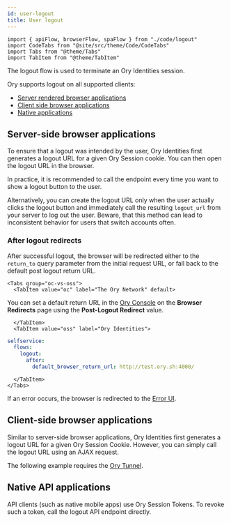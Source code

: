 ```yaml
---
id: user-logout
title: User logout
---
```


```mdx-code-block
import { apiFlow, browserFlow, spaFlow } from "./code/logout"
import CodeTabs from "@site/src/theme/Code/CodeTabs"
import Tabs from "@theme/Tabs"
import TabItem from "@theme/TabItem"
```

The logout flow is used to terminate an Ory Identities session.

Ory supports logout on all supported clients:

- [Server rendered browser applications](#server-side-browser-applications)
- [Client side browser applications](#client-side-browser-applications)
- [Native applications](#native-api-applications)

## Server-side browser applications

To ensure that a logout was intended by the user, Ory Identities first generates a logout URL for a given Ory Session cookie. You
can then open the logout URL in the browser.

In practice, it is recommended to call the endpoint every time you want to show a logout button to the user.

Alternatively, you can create the logout URL only when the user actually clicks the logout button and immediately call the
resulting `logout_url` from your server to log out the user. Beware, that this method can lead to inconsistent behavior for users
that switch accounts often.

<CodeTabs items={browserFlow} />

### After logout redirects

After successful logout, the browser will be redirected either to the `return_to` query parameter from the initial request URL, or
fall back to the default post logout return URL.

```mdx-code-block
<Tabs group="oc-vs-oss">
  <TabItem value="oc" label="The Ory Network" default>
```

You can set a default return URL in the [Ory Console](https://console.ory.sh/projects/current/browser-redirects) on the **Browser
Redirects** page using the **Post-Logout Redirect** value.

```mdx-code-block
  </TabItem>
  <TabItem value="oss" label="Ory Identities">
```

```yaml
selfservice:
  flows:
    logout:
      after:
        default_browser_return_url: http://test.ory.sh:4000/
```

```mdx-code-block
  </TabItem>
</Tabs>
```

If an error occurs, the browser is redirected to the [Error UI](./user-facing-errors.md).

## Client-side browser applications

Similar to server-side browser applications, Ory Identities first generates a logout URL for a given Ory Session Cookie. However,
you can simply call the logout URL using an AJAX request.

The following example requires the [Ory Tunnel](../../../guides/cli/20_proxy-and-tunnel.mdx).

<CodeTabs items={spaFlow} />

## Native API applications

API clients (such as native mobile apps) use Ory Session Tokens. To revoke such a token, call the logout API endpoint directly.

<CodeTabs items={apiFlow} />
